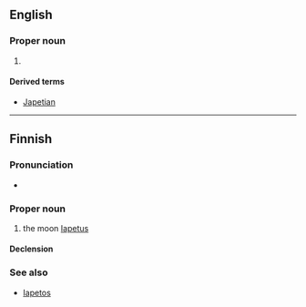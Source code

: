 ==English==

===Proper noun===
{{en-proper noun}}

# {{alternative spelling of|[[Iapetus]]}}

====Derived terms====
* [[Japetian]]

----

==Finnish==
{{wikipedia|lang=fi}}

===Pronunciation===
* {{hyphenation|Ja|pe|tus}}

===Proper noun===
{{fi-noun|proper=true}}

# {{astronomy|lang=fi}} the moon [[Iapetus]]

====Declension====
{{fi-decl-vastaus|Japetu|nopl=1}}

===See also===
* [[Iapetos]]